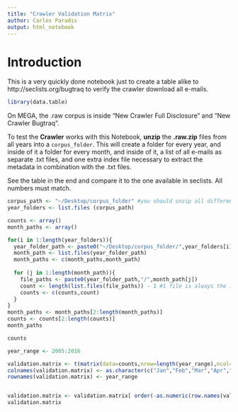 ```yaml
---
title: "Crawler Validation Matrix"
author: Carlos Paradis
output: html_notebook
---
```


# Introduction

This is a very quickly done notebook just to create a table alike to http://seclists.org/bugtraq to verify the crawler download all e-mails. 

```r
library(data.table)
```

On MEGA, the .raw corpus is inside "New Crawler Full Disclosure" and "New Crawler Bugtraq".

To test the **Crawler** works with this Notebook, **unzip** the **<year>.raw.zip** files from all years into a `corpus_folder`. This will create a folder for every year, and inside of it a folder for every month, and inside of it, a list of all e-mails as separate .txt files, and one extra index file necessary to extract the metadata in combination with the .txt files.

See the table in the end and compare it to the one available in seclists. All numbers must match. 

```r


corpus_path <- "~/Desktop/corpus_folder" #you should unzip all different <year>.raw.zip into this folder.
year_folders <- list.files (corpus_path)
```

```r
counts <- array()
month_paths <- array()

for(i in 1:length(year_folders)){
  year_folder_path <- paste0("~/Desktop/corpus_folder/",year_folders[i])
  month_path <- list.files(year_folder_path)
  month_paths <- c(month_paths,month_path)
  
  for (j in 1:length(month_path)){
    file_paths <- paste0(year_folder_path,"/",month_path[j])
    count <- length(list.files(file_paths)) - 1 #1 file is always the index in the crawler
    counts <- c(counts,count)
  }
}
month_paths <- month_paths[2:length(month_paths)]
counts <- counts[2:length(counts)]
month_paths
```
```r
counts
```


```r
year_range <- 2005:2016

validation.matrix <- t(matrix(data=counts,nrow=length(year_range),ncol=12))
colnames(validation.matrix) <- as.character(c("Jan","Feb","Mar","Apr","May","Jun","Jul","Aug","Sep","Oct","Nov","Dec"))
rownames(validation.matrix) <- year_range


validation.matrix <- validation.matrix[ order(-as.numeric(row.names(validation.matrix))), ]
validation.matrix
```

